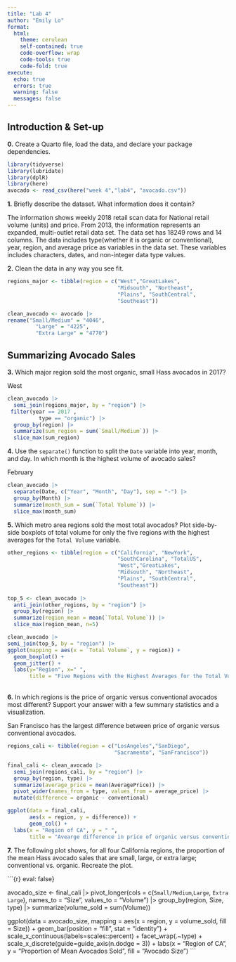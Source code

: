 ```yaml
---
title: "Lab 4"
author: "Emily Lo"
format:
  html:
    theme: cerulean
    self-contained: true
    code-overflow: wrap
    code-tools: true
    code-fold: true
execute: 
  echo: true
  errors: true
  warning: false
  messages: false
---
```


## Introduction & Set-up

**0.** Create a Quarto file, load the data, and declare your package dependencies.

```r
library(tidyverse) 
library(lubridate)
library(dplR)
library(here)
avocado <- read_csv(here("week 4","lab4", "avocado.csv"))
```

**1.** Briefly describe the dataset. What information does it contain?

The information shows weekly 2018 retail scan data for National retail volume (units) and price. From 2013, the information represents an expanded, multi-outlet retail data set. The data set has 18249 rows and 14 columns. The data includes type(whether it is organic or conventional), year, region, and average price as variables in the data set. These variables includes characters, dates, and non-integer data type values.

**2.** Clean the data in any way you see fit.

```r

regions_major <- tibble(region = c("West","GreatLakes",
                                   "Midsouth", "Northeast", 
                                   "Plains", "SouthCentral", 
                                   "Southeast"))

clean_avocado <- avocado |>
rename("Small/Medium" = "4046", 
         "Large" = "4225", 
         "Extra Large" = "4770")
```

## Summarizing Avocado Sales

**3.** Which major region sold the most organic, small Hass avocados in 2017?

West

```r
clean_avocado |> 
  semi_join(regions_major, by = "region") |>
 filter(year == 2017 ,  
          type == "organic") |>
  group_by(region) |>
  summarize(sum_region = sum(`Small/Medium`)) |>
  slice_max(sum_region)
```

**4.** Use the `separate()` function to split the `Date` variable into year, month, and day. In which month is the highest volume of avocado sales?

February

```r
clean_avocado |> 
  separate(Date, c("Year", "Month", "Day"), sep = "-") |>
  group_by(Month) |>
  summarize(month_sum = sum(`Total Volume`)) |>
  slice_max(month_sum)
```

**5.** Which metro area regions sold the most total avocados? Plot side-by-side boxplots of total volume for only the five regions with the highest averages for the `Total Volume` variable.

```r

other_regions <- tibble(region = c("California", "NewYork", 
                                   "SouthCarolina", "TotalUS",
                                   "West","GreatLakes",
                                   "Midsouth", "Northeast", 
                                   "Plains", "SouthCentral", 
                                   "Southeast"))
                                   
top_5 <- clean_avocado |> 
  anti_join(other_regions, by = "region") |>
  group_by(region) |>
  summarize(region_mean = mean(`Total Volume`)) |>
  slice_max(region_mean, n=5) 

clean_avocado |> 
semi_join(top_5, by = "region") |>
ggplot(mapping = aes(x = `Total Volume`, y = region)) + 
  geom_boxplot() + 
  geom_jitter() +
  labs(y="Region", x=" ", 
       title = "Five Regions with the Highest Averages for the Total Volume Variable")

```

**\
6.** In which regions is the price of organic versus conventional avocados most different? Support your answer with a few summary statistics and a visualization.

San Francisco has the largest difference between price of organic versus conventional avocados.

```r
regions_cali <- tibble(region = c("LosAngeles","SanDiego", 
                                  "Sacramento", "SanFrancisco"))

final_cali <- clean_avocado |> 
  semi_join(regions_cali, by = "region") |>
  group_by(region, type) |>
  summarize(average_price = mean(AveragePrice)) |> 
  pivot_wider(names_from = type, values_from = average_price) |>
  mutate(difference = organic - conventional)

ggplot(data = final_cali, 
       aes(x = region, y = difference)) + 
       geom_col() + 
  labs(x = "Region of CA", y = " ", 
       title = "Avearge difference in price of organic versus conventional avocados by region")

```

**7.** The following plot shows, for all four California regions, the proportion of the mean Hass avocado sales that are small, large, or extra large; conventional vs. organic. Recreate the plot.

```{r} eval: false}

avocado_size <- final_cali |>
  pivot_longer(cols = c(`Small/Medium`,`Large`, `Extra Large`), 
               names_to = "Size", values_to = "Volume") |>
group_by(region, Size, type) |> 
summarize(volume_sold = sum(Volume))


ggplot(data = avocado_size, 
       mapping = aes(x = region, y = volume_sold, fill = Size)) +
  geom_bar(position = "fill", stat = "identity") +  
  scale_x_continuous(labels=scales::percent) +
  facet_wrap(.~type) + 
  scale_x_discrete(guide=guide_axis(n.dodge = 3)) + 
  labs(x = "Region of CA", 
       y = "Proportion of Mean Avocados Sold", 
       fill = "Avocado Size")
```
